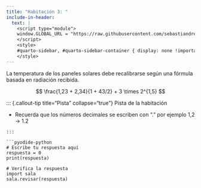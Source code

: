 ```yaml
---
title: "Habitación 3: "
include-in-header:
  text: |
    <script type="module">
    window.GLOBAL_URL = "https://raw.githubusercontent.com/sebastiandres/pyscape/refs/heads/main/quarto/rooms/sala_03.py";
    </script>
    <style>
    #quarto-sidebar, #quarto-sidebar-container { display: none !important; }
    </style>
---
```


La temperatura de los paneles solares debe recalibrarse según una fórmula basada en radiación recibida.

$$
\frac{1,23 + 2,34}{1 + 43/2} + 3 \times 2^{1,5}
$$

::: {.callout-tip title="Pista" collapse="true"}
Pista de la habitación

* Recuerda que los números decimales se escriben con "." por ejemplo 1,2 -> 1.2
```
:::

```pyodide-python
# Escribe tu respuesta aquí
respuesta = 0
print(respuesta)

# Verifica la respuesta
import sala
sala.revisar(respuesta)
```